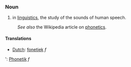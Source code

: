 ===Noun===
#in [[linguistics]], the study of the sounds of human speech.

:''See also'' the Wikipedia article on [[w:en:phonetics|phonetics]].

==== Translations ====
*[[Dutch]]: [[fonetiek]] ''f''
'{{msg:de}}: [[Phonetik]] ''f''